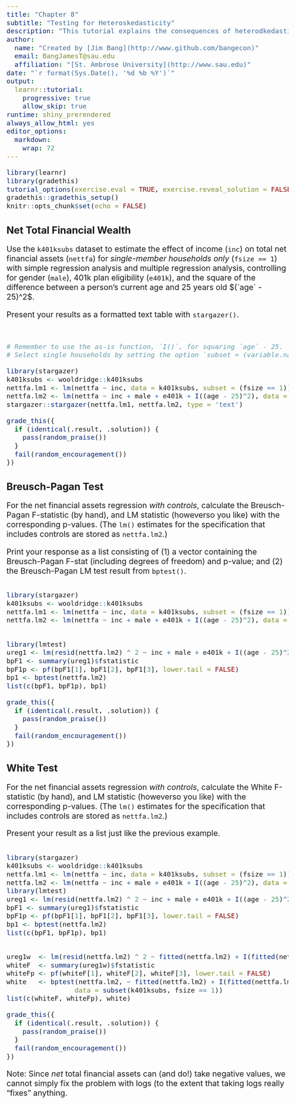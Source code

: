 ```yaml
---
title: "Chapter 8" 
subtitle: "Testing for Heteroskedasticity"
description: "This tutorial explains the consequences of heterodkedasticity and how to test for it."
author: 
  name: "Created by [Jim Bang](http://www.github.com/bangecon)"
  email: BangJamesT@sau.edu
  affiliation: "[St. Ambrose University](http://www.sau.edu)"
date: "`r format(Sys.Date(), '%d %b %Y')`"
output: 
  learnr::tutorial:
    progressive: true
    allow_skip: true
runtime: shiny_prerendered
always_allow_html: yes
editor_options: 
  markdown: 
    wrap: 72
---
```


<style type="text/css">
h1{font-size: 24pt}
h2{font-size: 20pt}
h3{font-size: 18pt}
h4,h5,h6{font-size: 16pt}
body{font-size: 16pt}
</style>

```r
library(learnr)
library(gradethis)
tutorial_options(exercise.eval = TRUE, exercise.reveal_solution = FALSE)
gradethis::gradethis_setup()
knitr::opts_chunk$set(echo = FALSE)
```

## Net Total Financial Wealth

Use the `k401ksubs` dataset to estimate the effect of income (`inc`) on total net financial assets (`nettfa`) for *single-member households only* (`fsize == 1`) with simple regression analysis and multiple regression analysis, controlling for gender (`male`), 401k plan eligibility (`e401k`), and the square of the difference between a person's current age and 25 years old $(`age` - 25)^2$. 

Present your results as a formatted text table with `stargazer()`.

```r

```

```r

```

```r
# Remember to use the as-is function, `I()`, for squaring `age` - 25. 
# Select single households by setting the option `subset = (variable.name == value)` option. 
```

```r
library(stargazer)
k401ksubs <- wooldridge::k401ksubs
nettfa.lm1 <- lm(nettfa ~ inc, data = k401ksubs, subset = (fsize == 1))
nettfa.lm2 <- lm(nettfa ~ inc + male + e401k + I((age - 25)^2), data = k401ksubs, subset = (fsize == 1))
stargazer::stargazer(nettfa.lm1, nettfa.lm2, type = 'text')
```

```r
grade_this({
  if (identical(.result, .solution)) {
    pass(random_praise())
  }
  fail(random_encouragement())
})
```

## Breusch-Pagan Test

For the net financial assets regression *with controls*, calculate the Breusch-Pagan F-statistic (by hand), and LM statistic (howeverso you like) with the corresponding p-values. (The `lm()` estimates for the specification that includes controls are stored as `nettfa.lm2`.)  

Print your response as a list consisting of (1) a vector containing the Breusch-Pagan F-stat (including degrees of freedom) and p-value; and (2) the Breusch-Pagan LM test result from `bptest()`.

```r

```

```r
library(stargazer)
k401ksubs <- wooldridge::k401ksubs
nettfa.lm1 <- lm(nettfa ~ inc, data = k401ksubs, subset = (fsize == 1))
nettfa.lm2 <- lm(nettfa ~ inc + male + e401k + I((age - 25)^2), data = k401ksubs, subset = (fsize == 1))
```

```r

```

```r
library(lmtest)
ureg1 <- lm(resid(nettfa.lm2) ^ 2 ~ inc + male + e401k + I((age - 25)^2), data = subset(k401ksubs, fsize == 1))
bpF1 <- summary(ureg1)$fstatistic
bpF1p <- pf(bpF1[1], bpF1[2], bpF1[3], lower.tail = FALSE)
bp1 <- bptest(nettfa.lm2)
list(c(bpF1, bpF1p), bp1)
```

```r
grade_this({
  if (identical(.result, .solution)) {
    pass(random_praise())
  }
  fail(random_encouragement())
})
```

## White Test

For the net financial assets regression *with controls*, calculate the White F-statistic (by hand), and LM statistic (howeverso you like) with the corresponding p-values. (The `lm()` estimates for the specification that includes controls are stored as `nettfa.lm2`.)  

Present your result as a list just like the previous example. 

```r

```

```r
library(stargazer)
k401ksubs <- wooldridge::k401ksubs
nettfa.lm1 <- lm(nettfa ~ inc, data = k401ksubs, subset = (fsize == 1))
nettfa.lm2 <- lm(nettfa ~ inc + male + e401k + I((age - 25)^2), data = k401ksubs, subset = (fsize == 1))
library(lmtest)
ureg1 <- lm(resid(nettfa.lm2) ^ 2 ~ inc + male + e401k + I((age - 25)^2), data = subset(k401ksubs, fsize == 1))
bpF1 <- summary(ureg1)$fstatistic
bpF1p <- pf(bpF1[1], bpF1[2], bpF1[3], lower.tail = FALSE)
bp1 <- bptest(nettfa.lm2)
list(c(bpF1, bpF1p), bp1)
```

```r

```

```r
ureg1w  <- lm(resid(nettfa.lm2) ^ 2 ~ fitted(nettfa.lm2) + I(fitted(nettfa.lm2)^2))
whiteF  <- summary(ureg1w)$fstatistic
whiteFp <- pf(whiteF[1], whiteF[2], whiteF[3], lower.tail = FALSE)
white   <- bptest(nettfa.lm2, ~ fitted(nettfa.lm2) + I(fitted(nettfa.lm2)^2), 
                 data = subset(k401ksubs, fsize == 1))
list(c(whiteF, whiteFp), white)
```

```r
grade_this({
  if (identical(.result, .solution)) {
    pass(random_praise())
  }
  fail(random_encouragement())
})
```

Note: Since *net* total financial assets can (and do!) take negative values, we cannot simply fix the problem with logs (to the extent that taking logs really "fixes" anything.
